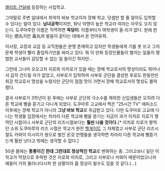 [[엘리트 건달]]에 등장하는 사립학교.

그야말로 주변 일대에서 최악의 바보 학교이자 깡패 학교. 덧셈만 할 줄 알아도 입학할 수 있다는 말이 있다. '''남녀공학'''이지만, 워낙 악명이 높은 학교라 여자는 아무도 오지 않는다. 도쿠마루란 이름은 직역하면 '''독덩이'''. 이름부터가 여학생이 올 리가 없다. 원래 한자는 徳丸지만 毒丸와 발음이 같다는 데에서 온 언어유희.

이사장, 교장과 교감 등 교직원들은 분명 존재하고 있지만 학생들에게 기를 못 쓰고 그저 문제 학생이 빨리 졸업하기만을 바라고 있다. 뭐 이 만화 등장인물들이 벌이는 일들이 평범한 교사들이 감당할 수 없는 일 들이긴 하지만...

그런데 그나마 오오고치 지로와 이치로가 있을 때는 깡패 학교로서의 명성이라도 뛰어나서 감히 건드릴 자가 없었고, 사부로가 입학하여 사부로 군단을 결성한 후로도 한동안은 최강 학교로서 명성을 누렸지만 군단이 점점 맛이 가면서 깡패 학교로서의 명성도 몰락했다.

결국 사부로가 3학년이 된 후에는 사부로 군단의 극소수를 제외한 신입생들은 오히려 다른 학교에 삥을 뜯기고 다니게 되었다. 도쿠마루 고교에서 찍은 "25시간 TV" 에피소드 이후에는 깡패 학교가 아니라 '''그냥 바보 학교'''로 취급받고 있다. 다만 도쿠마로 고교에 다니는 학생들 입장에서는 차라리 다른 학교에 삥을 뜯기는 지금이 과거 이치로 지로가 짱먹던 시절이나 사부로 군단의 리즈시절보다는 '''훨씬 나을 것이다.'''[* 이치로 지로가 짱먹던 소위 도쿠마루의 리즈 시절은 학교가 완전 [[헬게이트]] 그 자체였고 사부로 군단 리즈시절도 카와이 이시이가 쌍으로 벌인 온갖 만행들을 생각하면 차라리 다른 학교에 삥뜯기는게 훨씬 낫다고 밖에는 생각할 수 없다.]

50권 쯤에는 '''똥통이긴 한데 그런대로 정상적인 학교'''로 변화하는 중. 그러고보니 일단 이 학교가 막장으로 추락한 것은 지로와 이치로, 그리고 사부로나 카와이 때문이었으니까 얘들이 거의 물러나다시피 한 상황이라 좀 정상이 될수도 있을 것 같다.(…)
